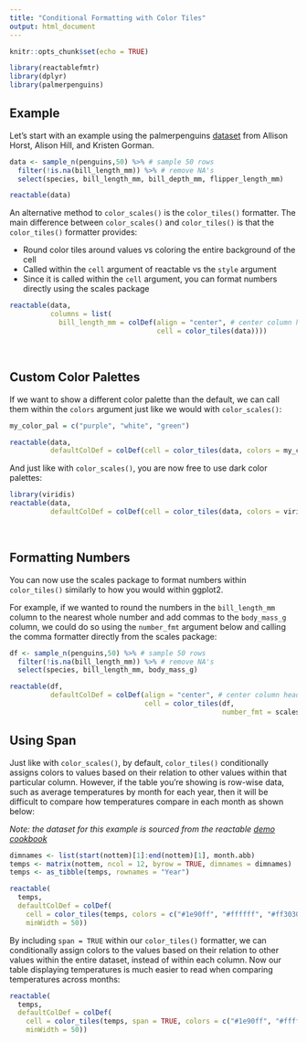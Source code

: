 ---
title: "Conditional Formatting with Color Tiles"
output: html_document
---

```{r setup, include=FALSE}
knitr::opts_chunk$set(echo = TRUE)
```

```{r, include=FALSE}
library(reactablefmtr)
library(dplyr)
library(palmerpenguins)
```

## Example

Let's start with an example using the palmerpenguins [dataset](https://allisonhorst.github.io/palmerpenguins/) from Allison Horst, Alison Hill, and Kristen Gorman.   

```{r}
data <- sample_n(penguins,50) %>% # sample 50 rows
  filter(!is.na(bill_length_mm)) %>% # remove NA's
  select(species, bill_length_mm, bill_depth_mm, flipper_length_mm)

reactable(data)
```

An alternative method to `color_scales()` is the `color_tiles()` formatter. The main difference between `color_scales()` and `color_tiles()` is that the `color_tiles()` formatter provides:

- Round color tiles around values vs coloring the entire background of the cell
- Called within the `cell` argument of reactable vs the `style` argument
- Since it is called within the `cell` argument, you can format numbers directly using the scales package

```{r}
reactable(data,
          columns = list(
            bill_length_mm = colDef(align = "center", # center column header
                                    cell = color_tiles(data))))
```

<br>

## Custom Color Palettes

If we want to show a different color palette than the default, we can call them within the `colors` argument just like we would with `color_scales()`: 

```{r}
my_color_pal = c("purple", "white", "green")

reactable(data,
          defaultColDef = colDef(cell = color_tiles(data, colors = my_color_pal)))
```

And just like with `color_scales()`, you are now free to use dark color palettes:

```{r}
library(viridis)
reactable(data,
          defaultColDef = colDef(cell = color_tiles(data, colors = viridis::magma(5))))
```

<br>

## Formatting Numbers

You can now use the scales package to format numbers within `color_tiles()` similarly to how you would within ggplot2.

For example, if we wanted to round the numbers in the `bill_length_mm` column to the nearest whole number and add commas to the `body_mass_g` column, we could do so using the `number_fmt` argument below and calling the comma formatter directly from the scales package:

```{r}
df <- sample_n(penguins,50) %>% # sample 50 rows
  filter(!is.na(bill_length_mm)) %>% # remove NA's
  select(species, bill_length_mm, body_mass_g)

reactable(df,
          defaultColDef = colDef(align = "center", # center column header
                                 cell = color_tiles(df, 
                                                    number_fmt = scales::comma)))
```

## Using Span

Just like with `color_scales()`, by default, `color_tiles()` conditionally assigns colors to values based on their relation to other values within that particular column. However, if the table you're showing is row-wise data, such as average temperatures by month for each year, then it will be difficult to compare how temperatures compare in each month as shown below:

<i>Note: the dataset for this example is sourced from the reactable [demo cookbook](https://glin.github.io/reactable/articles/cookbook/cookbook.html#conditional-formatting-1)</i>

```{r}
dimnames <- list(start(nottem)[1]:end(nottem)[1], month.abb)
temps <- matrix(nottem, ncol = 12, byrow = TRUE, dimnames = dimnames)
temps <- as_tibble(temps, rownames = "Year")

reactable(
  temps,
  defaultColDef = colDef(
    cell = color_tiles(temps, colors = c("#1e90ff", "#ffffff", "#ff3030")),
    minWidth = 50))
```

By including `span = TRUE` within our `color_tiles()` formatter, we can conditionally assign colors to the values based on their relation to other values within the entire dataset, instead of within each column. Now our table displaying temperatures is much easier to read when comparing temperatures across months:

```{r}
reactable(
  temps,
  defaultColDef = colDef(
    cell = color_tiles(temps, span = TRUE, colors = c("#1e90ff", "#ffffff", "#ff3030")),
    minWidth = 50))
```


